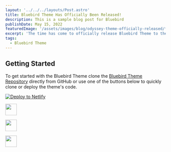 ```yaml
---
layout: '../../../layouts/Post.astro'
title: Bluebird Theme Has Officially Been Released!
description: This is a sample blog post for Bluebird
publishDate: May 15, 2022
featuredImage: '/assets/images/blog/odyssey-theme-officially-released/featured.jpg'
excerpt: 'The time has come to officially release Bluebird Theme to the world. Learn more about what it is and how you can start using it today.'
tags: 
  - Bluebird Theme
---
```



## Getting Started

To get started with the Bluebird Theme clone the [Bluebird Theme Repository](https://github.com/littlesticksdev/odyssey-theme) directly from GitHub or use one of the buttons below to quickly clone or deploy the theme's code.

[![Deploy to Netlify](https://www.netlify.com/img/deploy/button.svg)](https://app.netlify.com/start/deploy?repository=https://github.com/littlesticksdev/odyssey-theme)

<p>
  <a href="https://stackblitz.com/github/littlesticksdev/odyssey-theme/tree/main/theme">
  <img src="https://developer.stackblitz.com/img/open_in_stackblitz.svg" height="36px" />
  </a>
</p>
<p>
  <a href="https://codesandbox.io/s/github/littlesticksdev/odyssey-theme/tree/main/theme">
  <img src="/assets/images/badges/open-in-codesandbox.svg" height="36px" />
  </a>
</p>
<p>
  <a href="https://gitpod.io/#https://github.com/littlesticksdev/odyssey-theme/tree/main/theme">
  <img src="/assets/images/badges/open-in-gitpod.svg" height="36px" />
  </a>
</p>

